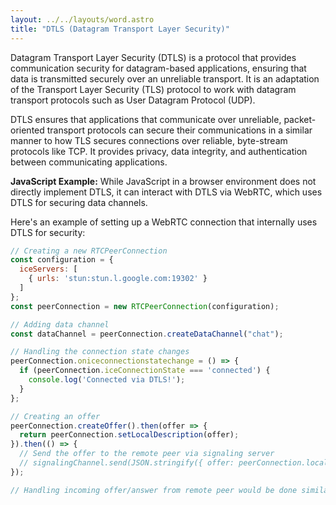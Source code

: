```yaml
---
layout: ../../layouts/word.astro
title: "DTLS (Datagram Transport Layer Security)"
---
```

Datagram Transport Layer Security (DTLS) is a protocol that provides communication security for datagram-based applications, ensuring that data is transmitted securely over an unreliable transport. It is an adaptation of the Transport Layer Security (TLS) protocol to work with datagram transport protocols such as User Datagram Protocol (UDP).

DTLS ensures that applications that communicate over unreliable, packet-oriented transport protocols can secure their communications in a similar manner to how TLS secures connections over reliable, byte-stream protocols like TCP. It provides privacy, data integrity, and authentication between communicating applications.

**JavaScript Example:**
While JavaScript in a browser environment does not directly implement DTLS, it can interact with DTLS via WebRTC, which uses DTLS for securing data channels.

Here's an example of setting up a WebRTC connection that internally uses DTLS for security:

```javascript
// Creating a new RTCPeerConnection
const configuration = {
  iceServers: [
    { urls: 'stun:stun.l.google.com:19302' }
  ]
};
const peerConnection = new RTCPeerConnection(configuration);

// Adding data channel
const dataChannel = peerConnection.createDataChannel("chat");

// Handling the connection state changes
peerConnection.oniceconnectionstatechange = () => {
  if (peerConnection.iceConnectionState === 'connected') {
    console.log('Connected via DTLS!');
  }
};

// Creating an offer
peerConnection.createOffer().then(offer => {
  return peerConnection.setLocalDescription(offer);
}).then(() => {
  // Send the offer to the remote peer via signaling server
  // signalingChannel.send(JSON.stringify({ offer: peerConnection.localDescription }));
});

// Handling incoming offer/answer from remote peer would be done similarly
```